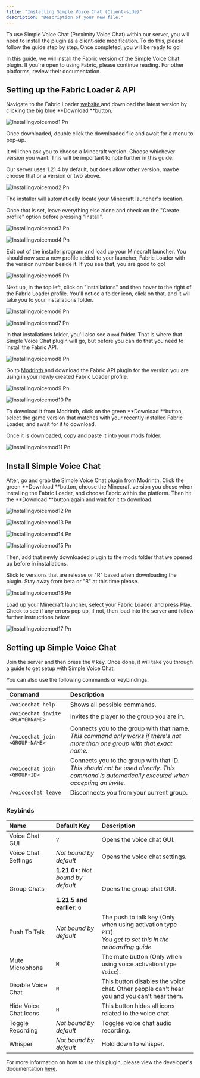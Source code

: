 ```yaml
---
title: "Installing Simple Voice Chat (Client-side)"
description: "Description of your new file."
---
```


To use Simple Voice Chat (Proximity Voice Chat) within our server, you will need to install the plugin as a client-side modification. To do this, please follow the guide step by step. Once completed, you will be ready to go!

<Info>
  In this guide, we will install the Fabric version of the Simple Voice Chat plugin. If you're open to using Fabric, please continue reading. For other platforms, review their documentation.
</Info>

## **Setting up the Fabric Loader & API**

Navigate to the Fabric Loader [<u>website </u>](https://fabricmc.net/)and download the latest version by clicking the big blue **Download **button.

![Installingvoicemod1 Pn](/images/Installingvoicemod1.png)

Once downloaded, double click the downloaded file and await for a menu to pop-up.

It will then ask you to choose a Minecraft version. Choose whichever version you want. This will be important to note further in this guide.

<Note>
  Our server uses 1.21.4 by default, but does allow other version, maybe choose that or a version or two above.
</Note>

![Installingvoicemod2 Pn](/images/Installingvoicemod2.png)

The installer will automatically locate your Minecraft launcher's location.

Once that is set, leave everything else alone and check on the "Create profile" option before pressing "Install".

![Installingvoicemod3 Pn](/images/Installingvoicemod3.png)

![Installingvoicemod4 Pn](/images/Installingvoicemod4.png)

Exit out of the installer program and load up your Minecraft launcher. You should now see a new profile added to your launcher, Fabric Loader with the version number beside it. If you see that, you are good to go!

![Installingvoicemod5 Pn](/images/Installingvoicemod5.png)

Next up, in the top left, click on "Installations" and then hover to the right of the Fabric Loader profile. You'll notice a folder icon, click on that, and it will take you to your installations folder.

![Installingvoicemod6 Pn](/images/Installingvoicemod6.png)

![Installingvoicemod7 Pn](/images/Installingvoicemod7.png)

In that installations folder, you'll also see a `mod` folder. That is where that Simple Voice Chat plugin will go, but before you can do that you need to install the Fabric API.

![Installingvoicemod8 Pn](/images/Installingvoicemod8.png)

Go to [<u>Modrinth </u>](https://modrinth.com/mod/fabric-api)and download the Fabric API plugin for the version you are using in your newly created Fabric Loader profile.

![Installingvoicemod9 Pn](/images/Installingvoicemod9.png)

![Installingvoicemod10 Pn](/images/Installingvoicemod10.png)

To download it from Modrinth, click on the green **Download **button, select the game version that matches with your recently installed Fabric Loader, and await for it to download.

Once it is downloaded, copy and paste it into your mods folder.

![Installingvoicemod11 Pn](/images/Installingvoicemod11.png)

## **Install Simple Voice Chat**

After, go and grab the Simple Voice Chat plugin from Modrinth. Click the green **Download **button, choose the Minecraft version you chose when installing the Fabric Loader, and choose Fabric within the platform. Then hit the **Download **button again and wait for it to download.

![Installingvoicemod12 Pn](/images/Installingvoicemod12.png)

![Installingvoicemod13 Pn](/images/Installingvoicemod13.png)

![Installingvoicemod14 Pn](/images/Installingvoicemod14.png)

![Installingvoicemod15 Pn](/images/Installingvoicemod15.png)

Then, add that newly downloaded plugin to the mods folder that we opened up before in installations.

<Tip>
  Stick to versions that are release or "R" based when downloading the plugin. Stay away from beta or "B" at this time please.
</Tip>

![Installingvoicemod16 Pn](/images/Installingvoicemod16.png)

Load up your Minecraft launcher, select your Fabric Loader, and press Play. Check to see if any errors pop up, if not, then load into the server and follow further instructions below.

![Installingvoicemod17 Pn](/images/Installingvoicemod17.png)

## **Setting up Simple Voice Chat**

Join the server and then press the `V` key. Once done, it will take you through a guide to get setup with Simple Voice Chat.

You can also use the following commands or keybindings.

| **Command**                      | **Description**                                                                                                                                    |
| :------------------------------- | :------------------------------------------------------------------------------------------------------------------------------------------------- |
| `/voicechat help`                | Shows all possible commands.                                                                                                                       |
| `/voicechat invite <PLAYERNAME>` | Invites the player to the group you are in.                                                                                                        |
| `/voicechat join <GROUP-NAME>`   | Connects you to the group with that name.<br />​_This command only works if there's not more than one group with that exact name._                 |
| `/voicechat join <GROUP-ID>`     | Connects you to the group with that ID.<br />​_This should not be used directly. This command is automatically executed when accepting an invite._ |
| `/voiccechat leave`              | Disconnects you from your current group.                                                                                                           |

### **Keybinds**

| **Name**              | **Default Key**                                                               | **Description**                                                                                                    |
| :-------------------- | :---------------------------------------------------------------------------- | :----------------------------------------------------------------------------------------------------------------- |
| Voice Chat GUI        | `V`                                                                           | Opens the voice chat GUI.                                                                                          |
| Voice Chat Settings   | _Not bound by default_                                                        | Opens the voice chat settings.                                                                                     |
| Group Chats           | **1.21.6+**: _Not bound by default_<br />​<br />​**1.21.5 and earlier**:  `G` | Opens the group chat GUI.                                                                                          |
| Push To Talk          | _Not bound by default_                                                        | The push to talk key (Only when using activation type `PTT`).<br />​_You get to set this in the onboarding guide._ |
| Mute Microphone       | `M`                                                                           | The mute button (Only when using voice activation type `Voice`).                                                   |
| Disable Voice Chat    | `N`                                                                           | This button disables the voice chat. Other people can't hear you and you can't hear them.                          |
| Hide Voice Chat Icons | `H`                                                                           | This button hides all icons related to the voice chat.                                                             |
| Toggle Recording      | _Not bound by default_                                                        | Toggles voice chat audio recording.                                                                                |
| Whisper               | _Not bound by default_                                                        | Hold down to whisper.                                                                                              |

For more information on how to use this plugin, please view the developer's documentation [<u>here</u>](https://modrepo.de/minecraft/voicechat/overview).